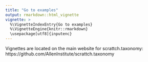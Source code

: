 ```yaml
---
title: "Go to examples"
output: rmarkdown::html_vignette
vignette: >
  %\VignetteIndexEntry{Go to examples}
  %\VignetteEngine{knitr::rmarkdown}
  \usepackage[utf8]{inputenc} 
---
```

  
Vignettes are located on the main website for scrattch.taxonomy: https://github.com/AllenInstitute/scrattch.taxonomy
